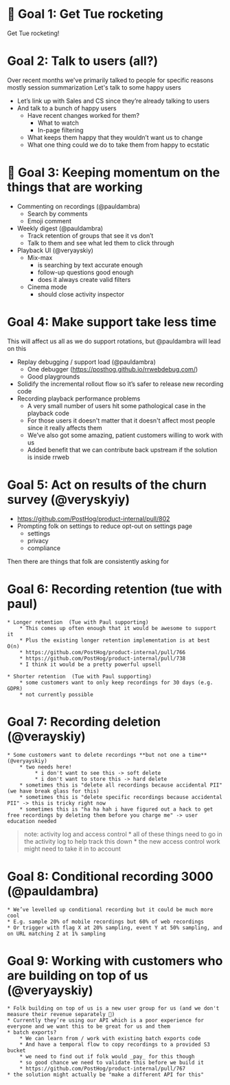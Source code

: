 # 🚀 Goal 1: Get Tue rocketing

Get Tue rocketing!

# Goal 2: Talk to users (all?)

Over recent months we've primarily talked to people for specific reasons mostly session summarization
Let's talk to some happy users

* Let’s link up with Sales and CS since they’re already talking to users
* And talk to a bunch of happy users
    * Have recent changes worked for them?
       * What to watch
       * In-page filtering
    * What keeps them happy that they wouldn’t want us to change
    * What one thing could we do to take them from happy to ecstatic

# 🚀 Goal 3: Keeping momentum on the things that are working

* Commenting on recordings (@pauldambra)
    * Search by comments
    * Emoji comment
* Weekly digest (@pauldambra)
    * Track retention of groups that see it vs don’t
    * Talk to them and see what led them to click through
* Playback UI (@veryayskiy)
    * Mix-max 
        * is searching by text accurate enough
        * follow-up questions good enough
        * does it always create valid filters
    * Cinema mode
        * should close activity inspector

# Goal 4: Make support take less time

This will affect us all as we do support rotations, but @pauldambra will lead on this

* Replay debugging / support load (@pauldambra)
    * One debugger (https://posthog.github.io/rrwebdebug.com/)
    * Good playgrounds
* Solidify the incremental rollout flow so it’s safer to release new recording code
* Recording playback performance problems
    * A very small number of users hit some pathological case in the playback code
    * For those users it doesn't matter that it doesn't affect most people since it really affects them
    * We’ve also got some amazing, patient customers willing to work with us
    * Added benefit that we can contribute back upstream if the solution is inside rrweb

# Goal 5: Act on results of the churn survey (@veryskyiy)

 * https://github.com/PostHog/product-internal/pull/802 
 * Prompting folk on settings to reduce opt-out on settings page
     * settings
     * privacy
     * compliance

Then there are things that folk are consistently asking for 

# Goal 6: Recording retention (tue with paul)

    * Longer retention  (Tue with Paul supporting)
        * This comes up often enough that it would be awesome to support it
        * Plus the existing longer retention implementation is at best O(n)
        * https://github.com/PostHog/product-internal/pull/766
        * https://github.com/PostHog/product-internal/pull/738
        * I think it would be a pretty powerful upsell

    * Shorter retention  (Tue with Paul supporting)
        * some customers want to only keep recordings for 30 days (e.g. GDPR)
        * not currently possible

# Goal 7: Recording deletion (@verayskiy)
    * Some customers want to delete recordings **but not one a time** (@veryayskiy)
        * two needs here!
             * i don't want to see this -> soft delete
             * i don't want to store this -> hard delete
        * sometimes this is "delete all recordings because accidental PII" (we have break glass for this)
        * sometimes this is "delete specific recordings because accidental PII" -> this is tricky right now
        * sometimes this is "ha ha hah i have figured out a hack to get free recordings by deleting them before you charge me" -> user education needed

   > note: activity log and access control
   >     * all of these things need to go in the activity log to help track this down
   >     * the new access control work might need to take it in to account

# Goal 8: Conditional recording 3000 (@pauldambra)
    * We’ve levelled up conditional recording but it could be much more cool
    * E.g. sample 20% of mobile recordings but 60% of web recordings
    * Or trigger with flag X at 20% sampling, event Y at 50% sampling, and on URL matching Z at 1% sampling

# Goal 9: Working with customers who are building on top of us (@veryayskiy)
    * Folk building on top of us is a new user group for us (and we don't measure their revenue separately 🤔)
    * Currently they’re using our API which is a poor experience for everyone and we want this to be great for us and them
    * batch exports?
        * We can learn from / work with existing batch exports code
        * And have a temporal flow to copy recordings to a provided S3 bucket
        * we need to find out if folk would _pay_ for this though
        * so good chance we need to validate this before we build it
        * https://github.com/PostHog/product-internal/pull/767
    * the solution might actually be "make a different API for this"
